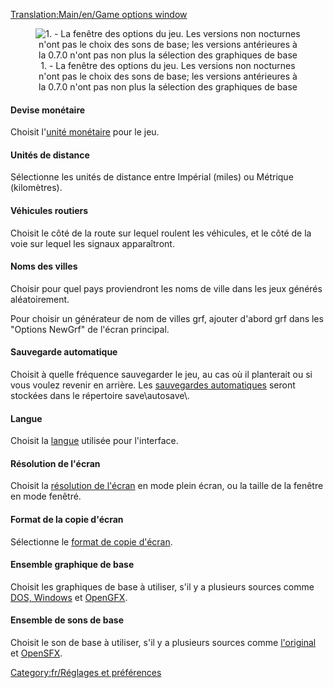 [[Translation:Main/en/Game options window]]{{fr/Table des matières}}
<center>[[File:fr/Game options.png|center|none|frame|1. - La fenêtre des options du jeu. Les versions non nocturnes n'ont pas le choix des sons de base; les versions antérieures à la 0.7.0 n'ont pas non plus la sélection des graphiques de base]]</center>

====Devise monétaire====
Choisit l'[[Main/fr/Monnaie|unité monétaire]] pour le jeu.

====Unités de distance====
Sélectionne les unités de distance entre Impérial (miles) ou Métrique (kilomètres).

====Véhicules routiers====
Choisit le côté de la route sur lequel roulent les véhicules, et le côté de la voie sur lequel les signaux apparaîtront.

====Noms des villes====
Choisir pour quel pays proviendront les noms de ville dans les jeux générés aléatoirement.

Pour choisir un générateur de nom de villes grf, ajouter d'abord grf dans les "Options NewGrf" de l'écran principal.

====Sauvegarde automatique====
Choisit à quelle fréquence sauvegarder le jeu, au cas où il planterait ou si vous voulez revenir en arrière. Les [[Main/fr/Sauvegarde automatique|sauvegardes automatiques]] seront stockées dans le répertoire save\autosave\.

====Langue====
Choisit la [[Main/fr/Langue|langue]] utilisée pour l'interface.

====Résolution de l'écran====
Choisit la [[Main/fr/Résolution|résolution de l'écran]] en mode plein écran, ou la taille de la fenêtre en mode fenêtré.

====Format de la copie d'écran====
Sélectionne le [[Main/fr/Format de copie d'écran|format de copie d'écran]].

====Ensemble graphique de base====
Choisit les graphiques de base à utiliser, s'il y a plusieurs sources comme [[Main/en/FAQ d'installation/Fr#Quels fichiers sont nécessaires de TTD.3F|DOS, Windows]] et [[Main/fr/Remplacement de graphiques|OpenGFX]].

====Ensemble de sons de base====
Choisit le son de base à utiliser, s'il y a plusieurs sources comme [[Main/en/FAQ d'installation/Fr#Quels fichiers sont nécessaires de TTD.3F|l'original]] et  [[Main/fr/Remplacement des effets sonores|OpenSFX]].


[[Category:fr/Réglages et préférences]]